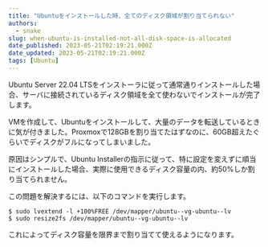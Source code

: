 ```yaml
---
title: "Ubuntuをインストールした時、全てのディスク領域が割り当てられない"
authors:
  - snake
slug: when-ubuntu-is-installed-not-all-disk-space-is-allocated
date_published: 2023-05-21T02:19:21.000Z
date_updated: 2023-05-21T02:19:21.000Z
tags: [Ubuntu]
---
```


Ubuntu Server 22.04 LTSをインストーラに従って通常通りインストールした場合、サーバに接続されているディスク領域を全て使わないでインストールが完了します。

VMを作成して、Ubuntuをインストールして、大量のデータを転送しているときに気が付きました。Proxmoxで128GBを割り当てたはずなのに、60GB超えたぐらいでディスクがフルになってしまいました。

原因はシンプルで、Ubuntu Installerの指示に従って、特に設定を変えずに順当にインストールした場合、実際に使用できるディスク容量の内、約50%しか割り当てられません。

この問題を解決するには、以下のコマンドを実行します。

```shell
$ sudo lvextend -l +100%FREE /dev/mapper/ubuntu--vg-ubuntu--lv
$ sudo resize2fs /dev/mapper/ubuntu--vg-ubuntu--lv
```

これによってディスク容量を限界まで割り当てて使えるようになります。
